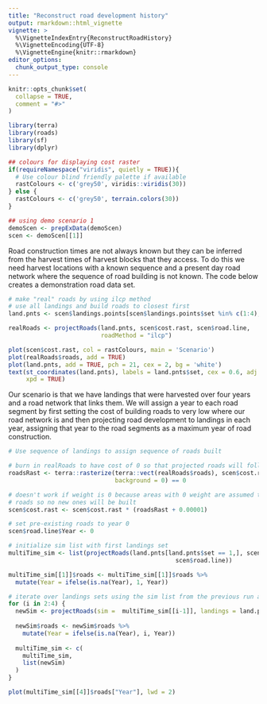```yaml
---
title: "Reconstruct road development history"
output: rmarkdown::html_vignette
vignette: >
  %\VignetteIndexEntry{ReconstructRoadHistory}
  %\VignetteEncoding{UTF-8}
  %\VignetteEngine{knitr::rmarkdown}
editor_options: 
  chunk_output_type: console
---
```


```r
knitr::opts_chunk$set(
  collapse = TRUE,
  comment = "#>"
)
```

```r
library(terra)
library(roads)
library(sf)
library(dplyr)

## colours for displaying cost raster 
if(requireNamespace("viridis", quietly = TRUE)){
  # Use colour blind friendly palette if available
  rastColours <- c('grey50', viridis::viridis(30))
} else {
  rastColours <- c('grey50', terrain.colors(30))
}

## using demo scenario 1
demoScen <- prepExData(demoScen)
scen <- demoScen[[1]]


```

Road construction times are not always known but they can be inferred from the harvest times of harvest blocks that they access. To do this we need harvest locations with a known sequence and a present day road network where the sequence of road building is not known. The code below creates a demonstration road data set.


```r
# make "real" roads by using ilcp method
# use all landings and build roads to closest first
land.pnts <- scen$landings.points[scen$landings.points$set %in% c(1:4),]

realRoads <- projectRoads(land.pnts, scen$cost.rast, scen$road.line,
                          roadMethod = "ilcp")

plot(scen$cost.rast, col = rastColours, main = 'Scenario')
plot(realRoads$roads, add = TRUE)
plot(land.pnts, add = TRUE, pch = 21, cex = 2, bg = 'white')
text(st_coordinates(land.pnts), labels = land.pnts$set, cex = 0.6, adj = c(0.5, 0.3),
     xpd = TRUE)
```


Our scenario is that we have landings that were harvested over four years and a road network that links them. We will assign a year to each road segment by first setting the cost of building roads to very low where our road network is and then projecting road development to landings in each year, assigning that year to the road segments as a maximum year of road construction. 


```r

# Use sequence of landings to assign sequence of roads built

# burn in realRoads to have cost of 0 so that projected roads will follow them.
roadsRast <- terra::rasterize(terra::vect(realRoads$roads), scen$cost.rast, 
                              background = 0) == 0

# doesn't work if weight is 0 because areas with 0 weight are assumed to already be
# roads so no new ones will be built
scen$cost.rast <- scen$cost.rast * (roadsRast + 0.00001) 

# set pre-existing roads to year 0
scen$road.line$Year <- 0

# initialize sim list with first landings set 
multiTime_sim <- list(projectRoads(land.pnts[land.pnts$set == 1,], scen$cost.rast, 
                                               scen$road.line))

multiTime_sim[[1]]$roads <- multiTime_sim[[1]]$roads %>% 
  mutate(Year = ifelse(is.na(Year), 1, Year))

# iterate over landings sets using the sim list from the previous run as input
for (i in 2:4) {
  newSim <- projectRoads(sim =  multiTime_sim[[i-1]], landings = land.pnts[land.pnts$set == i,])
  
  newSim$roads <- newSim$roads %>% 
    mutate(Year = ifelse(is.na(Year), i, Year))
  
  multiTime_sim <- c(
    multiTime_sim,
    list(newSim)
  ) 
}

plot(multiTime_sim[[4]]$roads["Year"], lwd = 2)

```

